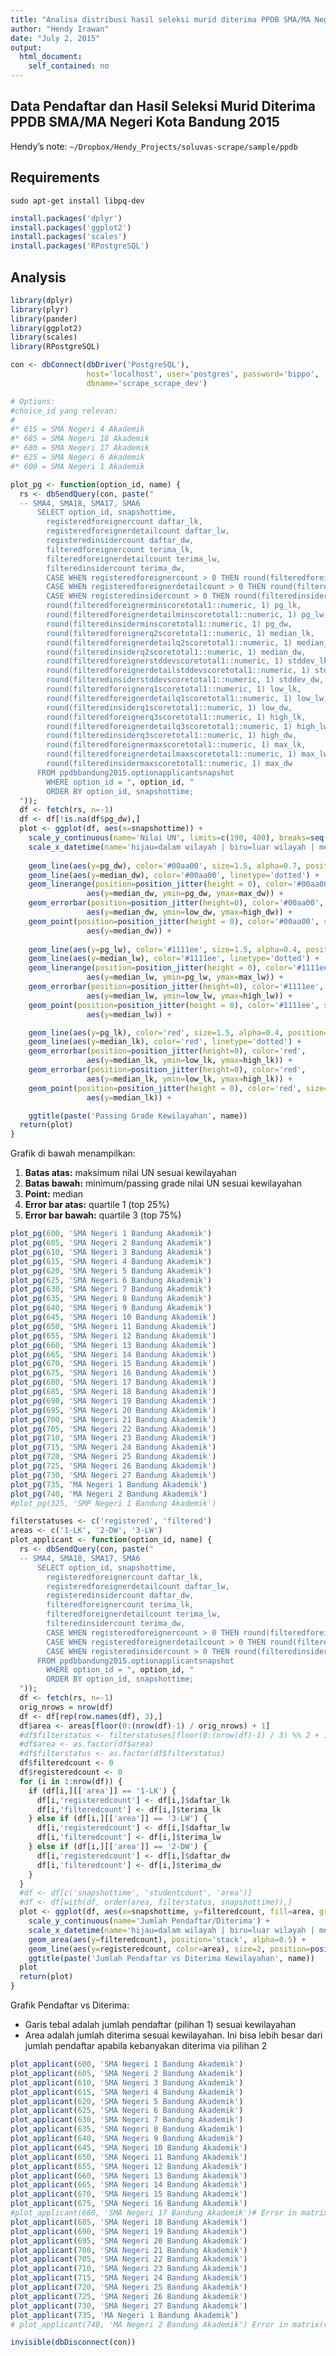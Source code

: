 ```yaml
---
title: "Analisa distribusi hasil seleksi murid diterima PPDB SMA/MA Negeri Kota Bandung 2015"
author: "Hendy Irawan"
date: "July 2, 2015"
output:
  html_document:
    self_contained: no
---
```


## Data Pendaftar dan Hasil Seleksi Murid Diterima PPDB SMA/MA Negeri Kota Bandung 2015

Hendy's note: `~/Dropbox/Hendy_Projects/soluvas-scrape/sample/ppdb`

## Requirements

```
sudo apt-get install libpq-dev
```

```r
install.packages('dplyr')
install.packages('ggplot2')
install.packages('scales')
install.packages('RPostgreSQL')
```

## Analysis

```r
library(dplyr)
library(plyr)
library(pander)
library(ggplot2)
library(scales)
library(RPostgreSQL)
```

```r
con <- dbConnect(dbDriver('PostgreSQL'),
                 host='localhost', user='postgres', password='bippo',
                 dbname='scrape_scrape_dev')

# Options:
#choice_id yang relevan:
#
#* 615 = SMA Negeri 4 Akademik
#* 685 = SMA Negeri 18 Akademik
#* 680 = SMA Negeri 17 Akademik
#* 625 = SMA Negeri 6 Akademik
#* 600 = SMA Negeri 1 Akademik

plot_pg <- function(option_id, name) {
  rs <- dbSendQuery(con, paste("
  -- SMA4, SMA18, SMA17, SMA6
      SELECT option_id, snapshottime,
        registeredforeignercount daftar_lk,
        registeredforeignerdetailcount daftar_lw,
        registeredinsidercount daftar_dw,
        filteredforeignercount terima_lk,
        filteredforeignerdetailcount terima_lw,
        filteredinsidercount terima_dw,
        CASE WHEN registeredforeignercount > 0 THEN round(filteredforeignercount*100/registeredforeignercount) || '%' ELSE '' END rasio_terima_lk,
        CASE WHEN registeredforeignerdetailcount > 0 THEN round(filteredforeignerdetailcount*100/registeredforeignerdetailcount) || '%' ELSE '' END rasio_terima_lw,
        CASE WHEN registeredinsidercount > 0 THEN round(filteredinsidercount*100/registeredinsidercount) || '%' ELSE '' END rasio_terima_dw,
        round(filteredforeignerminscoretotal1::numeric, 1) pg_lk,
        round(filteredforeignerdetailminscoretotal1::numeric, 1) pg_lw,
        round(filteredinsiderminscoretotal1::numeric, 1) pg_dw,
        round(filteredforeignerq2scoretotal1::numeric, 1) median_lk,
        round(filteredforeignerdetailq2scoretotal1::numeric, 1) median_lw,
        round(filteredinsiderq2scoretotal1::numeric, 1) median_dw,
        round(filteredforeignerstddevscoretotal1::numeric, 1) stddev_lk,
        round(filteredforeignerdetailstddevscoretotal1::numeric, 1) stddev_lw,
        round(filteredinsiderstddevscoretotal1::numeric, 1) stddev_dw,
        round(filteredforeignerq1scoretotal1::numeric, 1) low_lk,
        round(filteredforeignerdetailq1scoretotal1::numeric, 1) low_lw,
        round(filteredinsiderq1scoretotal1::numeric, 1) low_dw,
        round(filteredforeignerq3scoretotal1::numeric, 1) high_lk,
        round(filteredforeignerdetailq3scoretotal1::numeric, 1) high_lw,
        round(filteredinsiderq3scoretotal1::numeric, 1) high_dw,
        round(filteredforeignermaxscoretotal1::numeric, 1) max_lk,
        round(filteredforeignerdetailmaxscoretotal1::numeric, 1) max_lw,
        round(filteredinsidermaxscoretotal1::numeric, 1) max_dw
      FROM ppdbbandung2015.optionapplicantsnapshot
        WHERE option_id = ", option_id, "
        ORDER BY option_id, snapshottime;
  "));
  df <- fetch(rs, n=-1)
  df <- df[!is.na(df$pg_dw),]
  plot <- ggplot(df, aes(x=snapshottime)) +
    scale_y_continuous(name='Nilai UN', limits=c(190, 400), breaks=seq(150, 400, by=10)) +
    scale_x_datetime(name='hijau=dalam wilayah | biru=luar wilayah | merah=luar kota') +
    
    geom_line(aes(y=pg_dw), color='#00aa00', size=1.5, alpha=0.7, position=position_jitter(height=0.5)) +
    geom_line(aes(y=median_dw), color='#00aa00', linetype='dotted') +
    geom_linerange(position=position_jitter(height = 0), color='#00aa00', size=0.2,
                 aes(y=median_dw, ymin=pg_dw, ymax=max_dw)) +
    geom_errorbar(position=position_jitter(height=0), color='#00aa00', size=1,
                 aes(y=median_dw, ymin=low_dw, ymax=high_dw)) +
    geom_point(position=position_jitter(height = 0), color='#00aa00', size=4, alpha=0.5,
                 aes(y=median_dw)) +
    
    geom_line(aes(y=pg_lw), color='#1111ee', size=1.5, alpha=0.4, position=position_jitter(height=0.5)) +
    geom_line(aes(y=median_lw), color='#1111ee', linetype='dotted') +
    geom_linerange(position=position_jitter(height = 0), color='#1111ee', size=0.2,
                 aes(y=median_lw, ymin=pg_lw, ymax=max_lw)) +
    geom_errorbar(position=position_jitter(height=0), color='#1111ee',
                 aes(y=median_lw, ymin=low_lw, ymax=high_lw)) +
    geom_point(position=position_jitter(height = 0), color='#1111ee', size=4, alpha=0.5,
                 aes(y=median_lw)) +

    geom_line(aes(y=pg_lk), color='red', size=1.5, alpha=0.4, position=position_jitter(height=0.5)) +
    geom_line(aes(y=median_lk), color='red', linetype='dotted') +
    geom_errorbar(position=position_jitter(height=0), color='red',
                 aes(y=median_lk, ymin=low_lk, ymax=high_lk)) +
    geom_errorbar(position=position_jitter(height=0), color='red',
                 aes(y=median_lk, ymin=low_lk, ymax=high_lk)) +
    geom_point(position=position_jitter(height = 0), color='red', size=4, alpha=0.5,
                 aes(y=median_lk)) +

    ggtitle(paste('Passing Grade Kewilayahan', name))
  return(plot)
}
```

Grafik di bawah menampilkan:

1. **Batas atas:** maksimum nilai UN sesuai kewilayahan
2. **Batas bawah:** minimum/passing grade nilai UN sesuai kewilayahan
3. **Point:** median
4. **Error bar atas:** quartile 1 (top 25%)
5. **Error bar bawah:** quartile 3 (top 75%)

```r
plot_pg(600, 'SMA Negeri 1 Bandung Akademik')
plot_pg(605, 'SMA Negeri 2 Bandung Akademik')
plot_pg(610, 'SMA Negeri 3 Bandung Akademik')
plot_pg(615, 'SMA Negeri 4 Bandung Akademik')
plot_pg(620, 'SMA Negeri 5 Bandung Akademik')
plot_pg(625, 'SMA Negeri 6 Bandung Akademik')
plot_pg(630, 'SMA Negeri 7 Bandung Akademik')
plot_pg(635, 'SMA Negeri 8 Bandung Akademik')
plot_pg(640, 'SMA Negeri 9 Bandung Akademik')
plot_pg(645, 'SMA Negeri 10 Bandung Akademik')
plot_pg(650, 'SMA Negeri 11 Bandung Akademik')
plot_pg(655, 'SMA Negeri 12 Bandung Akademik')
plot_pg(660, 'SMA Negeri 13 Bandung Akademik')
plot_pg(665, 'SMA Negeri 14 Bandung Akademik')
plot_pg(670, 'SMA Negeri 15 Bandung Akademik')
plot_pg(675, 'SMA Negeri 16 Bandung Akademik')
plot_pg(680, 'SMA Negeri 17 Bandung Akademik')
plot_pg(685, 'SMA Negeri 18 Bandung Akademik')
plot_pg(690, 'SMA Negeri 19 Bandung Akademik')
plot_pg(695, 'SMA Negeri 20 Bandung Akademik')
plot_pg(700, 'SMA Negeri 21 Bandung Akademik')
plot_pg(705, 'SMA Negeri 22 Bandung Akademik')
plot_pg(710, 'SMA Negeri 23 Bandung Akademik')
plot_pg(715, 'SMA Negeri 24 Bandung Akademik')
plot_pg(720, 'SMA Negeri 25 Bandung Akademik')
plot_pg(725, 'SMA Negeri 26 Bandung Akademik')
plot_pg(730, 'SMA Negeri 27 Bandung Akademik')
plot_pg(735, 'MA Negeri 1 Bandung Akademik')
plot_pg(740, 'MA Negeri 2 Bandung Akademik')
#plot_pg(325, 'SMP Negeri 1 Bandung Akademik')
```

```r
filterstatuses <- c('registered', 'filtered')
areas <- c('1-LK', '2-DW', '3-LW')
plot_applicant <- function(option_id, name) {
  rs <- dbSendQuery(con, paste("
  -- SMA4, SMA18, SMA17, SMA6
      SELECT option_id, snapshottime,
        registeredforeignercount daftar_lk,
        registeredforeignerdetailcount daftar_lw,
        registeredinsidercount daftar_dw,
        filteredforeignercount terima_lk,
        filteredforeignerdetailcount terima_lw,
        filteredinsidercount terima_dw,
        CASE WHEN registeredforeignercount > 0 THEN round(filteredforeignercount*100/registeredforeignercount) || '%' ELSE '' END rasio_terima_lk,
        CASE WHEN registeredforeignerdetailcount > 0 THEN round(filteredforeignerdetailcount*100/registeredforeignerdetailcount) || '%' ELSE '' END rasio_terima_lw,
        CASE WHEN registeredinsidercount > 0 THEN round(filteredinsidercount*100/registeredinsidercount) || '%' ELSE '' END rasio_terima_dw
      FROM ppdbbandung2015.optionapplicantsnapshot
        WHERE option_id = ", option_id, "
        ORDER BY option_id, snapshottime;
  "));
  df <- fetch(rs, n=-1)
  orig_nrows = nrow(df)
  df <- df[rep(row.names(df), 3),]
  df$area <- areas[floor(0:(nrow(df)-1) / orig_nrows) + 1]
  #df$filterstatus <- filterstatuses[floor(0:(nrow(df)-1) / 3) %% 2 + 1]
  #df$area <- as.factor(df$area)
  #df$filterstatus <- as.factor(df$filterstatus)
  df$filteredcount <- 0
  df$registeredcount <- 0
  for (i in 1:nrow(df)) {
    if (df[i,][['area']] == '1-LK') {
      df[i,'registeredcount'] <- df[i,]$daftar_lk
      df[i,'filteredcount'] <- df[i,]$terima_lk
    } else if (df[i,][['area']] == '3-LW') {
      df[i,'registeredcount'] <- df[i,]$daftar_lw
      df[i,'filteredcount'] <- df[i,]$terima_lw
    } else if (df[i,][['area']] == '2-DW') {
      df[i,'registeredcount'] <- df[i,]$daftar_dw
      df[i,'filteredcount'] <- df[i,]$terima_dw
    }
  }
  #df <- df[c('snapshottime', 'studentcount', 'area')]
  #df <- df[with(df, order(area, filterstatus, snapshottime)),]
  plot <- ggplot(df, aes(x=snapshottime, y=filteredcount, fill=area, group=area)) +
    scale_y_continuous(name='Jumlah Pendaftar/Diterima') +
    scale_x_datetime(name='hijau=dalam wilayah | biru=luar wilayah | merah=luar kota') +
    geom_area(aes(y=filteredcount), position='stack', alpha=0.5) +
    geom_line(aes(y=registeredcount, color=area), size=2, position=position_stack()) +
    ggtitle(paste('Jumlah Pendaftar vs Diterima Kewilayahan', name))
  plot
  return(plot)
}
```

Grafik Pendaftar vs Diterima:

* Garis tebal adalah jumlah pendaftar (pilihan 1) sesuai kewilayahan
* Area adalah jumlah diterima sesuai kewilayahan. Ini bisa lebih besar dari jumlah pendaftar
    apabila kebanyakan diterima via pilihan 2

```r
plot_applicant(600, 'SMA Negeri 1 Bandung Akademik')
plot_applicant(605, 'SMA Negeri 2 Bandung Akademik')
plot_applicant(610, 'SMA Negeri 3 Bandung Akademik')
plot_applicant(615, 'SMA Negeri 4 Bandung Akademik')
plot_applicant(620, 'SMA Negeri 5 Bandung Akademik')
plot_applicant(625, 'SMA Negeri 6 Bandung Akademik')
plot_applicant(630, 'SMA Negeri 7 Bandung Akademik')
plot_applicant(635, 'SMA Negeri 8 Bandung Akademik')
plot_applicant(640, 'SMA Negeri 9 Bandung Akademik')
plot_applicant(645, 'SMA Negeri 10 Bandung Akademik')
plot_applicant(650, 'SMA Negeri 11 Bandung Akademik')
plot_applicant(655, 'SMA Negeri 12 Bandung Akademik')
plot_applicant(660, 'SMA Negeri 13 Bandung Akademik')
plot_applicant(665, 'SMA Negeri 14 Bandung Akademik')
plot_applicant(670, 'SMA Negeri 15 Bandung Akademik')
plot_applicant(675, 'SMA Negeri 16 Bandung Akademik')
#plot_applicant(680, 'SMA Negeri 17 Bandung Akademik')# Error in matrix(value, n, p) :   'data' must be of a vector type, was 'NULL'
plot_applicant(685, 'SMA Negeri 18 Bandung Akademik')
plot_applicant(690, 'SMA Negeri 19 Bandung Akademik')
plot_applicant(695, 'SMA Negeri 20 Bandung Akademik')
plot_applicant(700, 'SMA Negeri 21 Bandung Akademik')
plot_applicant(705, 'SMA Negeri 22 Bandung Akademik')
plot_applicant(710, 'SMA Negeri 23 Bandung Akademik')
plot_applicant(715, 'SMA Negeri 24 Bandung Akademik')
plot_applicant(720, 'SMA Negeri 25 Bandung Akademik')
plot_applicant(725, 'SMA Negeri 26 Bandung Akademik')
plot_applicant(730, 'SMA Negeri 27 Bandung Akademik')
plot_applicant(735, 'MA Negeri 1 Bandung Akademik')
# plot_applicant(740, 'MA Negeri 2 Bandung Akademik') Error in matrix(value, n, p) :   'data' must be of a vector type, was 'NULL'
```

```r
invisible(dbDisconnect(con))
```
